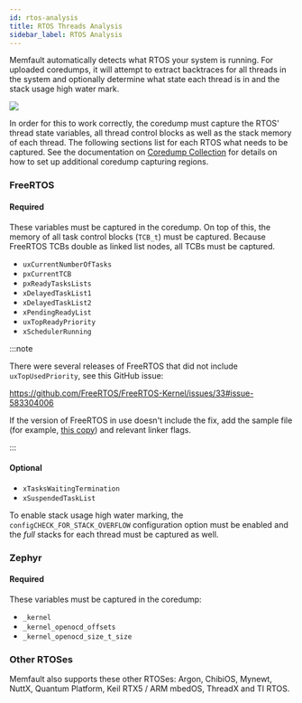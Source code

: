 ```yaml
---
id: rtos-analysis
title: RTOS Threads Analysis
sidebar_label: RTOS Analysis
---
```


Memfault automatically detects what RTOS your system is running. For uploaded
coredumps, it will attempt to extract backtraces for all threads in the system
and optionally determine what state each thread is in and the stack usage high
water mark.

![](/img/docs/mcu/threads-with-popover-min.png)

In order for this to work correctly, the coredump must capture the RTOS' thread
state variables, all thread control blocks as well as the stack memory of each
thread. The following sections list for each RTOS what needs to be captured. See
the documentation on [Coredump Collection](/docs/mcu/coredumps) for details on
how to set up additional coredump capturing regions.

### FreeRTOS

#### Required

These variables must be captured in the coredump. On top of this, the memory of
all task control blocks (`TCB_t`) must be captured. Because FreeRTOS TCBs double
as linked list nodes, all TCBs must be captured.

- `uxCurrentNumberOfTasks`
- `pxCurrentTCB`
- `pxReadyTasksLists`
- `xDelayedTaskList1`
- `xDelayedTaskList2`
- `xPendingReadyList`
- `uxTopReadyPriority`
- `xSchedulerRunning`

:::note

There were several releases of FreeRTOS that did not include
`uxTopUsedPriority`, see this GitHub issue:

https://github.com/FreeRTOS/FreeRTOS-Kernel/issues/33#issue-583304006

If the version of FreeRTOS in use doesn't include the fix, add the sample file
(for example,
[this copy](https://github.com/arduino/OpenOCD/blob/c404ff5d3a2ec568daa106455845dd403b08dab4/contrib/rtos-helpers/FreeRTOS-openocd.c))
and relevant linker flags.

:::

#### Optional

- `xTasksWaitingTermination`
- `xSuspendedTaskList`

To enable stack usage high water marking, the `configCHECK_FOR_STACK_OVERFLOW`
configuration option must be enabled and the _full_ stacks for each thread must
be captured as well.

### Zephyr

#### Required

These variables must be captured in the coredump:

- `_kernel`
- `_kernel_openocd_offsets`
- `_kernel_openocd_size_t_size`

### Other RTOSes

Memfault also supports these other RTOSes: Argon, ChibiOS, Mynewt, NuttX,
Quantum Platform, Keil RTX5 / ARM mbedOS, ThreadX and TI RTOS.
